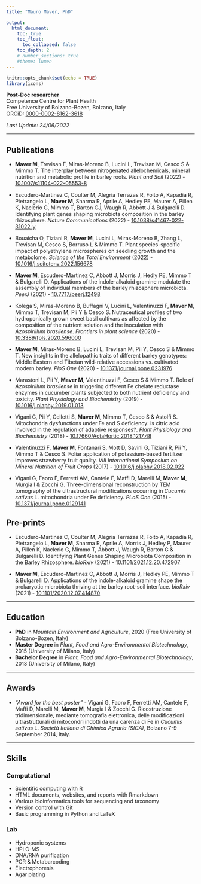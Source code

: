 ```yaml
---
title: "Mauro Maver, PhD"

output: 
  html_document:
    toc: true
    toc_float:
      toc_collapsed: false
    toc_depth: 2
    # number_sections: true
    #theme: lumen
---
```


```r
knitr::opts_chunk$set(echo = TRUE)
library(icons)
```

<!-- <img src="mauro_simple_info.svg" style="float:right" width="100" height="100" id="hp"/>  -->

<!-- <right>![](mauro_url.png)</right> -->

<!-- **Post-Doc researcher**  <img style="float: left; margin: 0px 10px 0px 0px;" src="mauro_simple_info.svg" width="90" />   -->

**Post-Doc researcher**\
Competence Centre for Plant Health\
<!-- Faculty of Science and Technology   --> Free University of Bolzano-Bozen, Bolzano, Italy\
ORCiD: [0000-0002-8162-3618](https://orcid.org/0000-0002-8162-3618)

*Last Update: 24/06/2022*

------------------------------------------------------------------------

## Publications

-   **Maver M**, Trevisan F, Miras-Moreno B, Lucini L, Trevisan M, Cesco S & Mimmo T. The interplay between nitrogenated allelochemicals, mineral nutrition and metabolic profile in barley roots. *Plant and Soil* (2022) - [10.1007/s11104-022-05553-8](https://doi.org/10.1007/s11104-022-05553-8)

-   Escudero-Martinez C, Coulter M, Alegria Terrazas R, Foito A, Kapadia R, Pietrangelo L, **Maver M**, Sharma R, Aprile A, Hedley PE, Maurer A, Pillen K, Naclerio G, Mimmo T, Barton GJ, Waugh R, Abbott J & Bulgarelli D. Identifying plant genes shaping microbiota composition in the barley rhizosphere. *Nature Communications* (2022) - [10.1038/s41467-022-31022-y](https://doi.org/10.1038/s41467-022-31022-y)

-   Bouaicha O, Tiziani R, **Maver M**, Lucini L, Miras-Moreno B, Zhang L, Trevisan M, Cesco S, Borruso L & Mimmo T. Plant species-specific impact of polyethylene microspheres on seedling growth and the metabolome. *Science of the Total Environment* (2022) - [10.1016/j.scitotenv.2022.156678](https://doi.org/10.1016/j.scitotenv.2022.156678)

-   **Maver M**, Escudero-Martinez C, Abbott J, Morris J, Hedly PE, Mimmo T & Bulgarelli D. Applications of the indole-alkaloid gramine modulate the assembly of individual members of the barley rhizosphere microbiota. *PeerJ* (2021) - [10.7717/peerj.12498](https://doi.org/10.7717/peerj.12498)

-   Kolega S, Miras-Moreno B, Buffagni V, Lucini L, Valentinuzzi F, **Maver M**, Mimmo T, Trevisan M, Pii Y & Cesco S. Nutraceutical profiles of two hydroponically grown sweet basil cultivars as affected by the composition of the nutrient solution and the inoculation with *Azospirillum brasilense*. *Frontiers in plant science* (2020) - [10.3389/fpls.2020.596000](https://dx.doi.org/10.3389%2Ffpls.2020.596000)

-   **Maver M**, Miras-Moreno B, Lucini L, Trevisan M, Pii Y, Cesco S & Mimmo T. New insights in the allelopathic traits of different barley genotypes: Middle Eastern and Tibetan wild-relative accessions vs. cultivated modern barley. *PloS One* (2020) - [10.1371/journal.pone.0231976](https://doi.org/10.1371/journal.pone.0231976)

-   Marastoni L, Pii Y, **Maver M**, Valentinuzzi F, Cesco S & Mimmo T. Role of *Azospirillum brasilense* in triggering different Fe chelate reductase enzymes in cucumber plants subjected to both nutrient deficiency and toxicity. *Plant Physiology and Biochemistry* (2019) - [10.1016/j.plaphy.2019.01.013](https://doi.org/10.1016/j.plaphy.2019.01.013)

-   Vigani G, Pii Y, Celletti S, **Maver M**, Mimmo T, Cesco S & Astolfi S. Mitochondria dysfunctions under Fe and S deficiency: is citric acid involved in the regulation of adaptive responses?. *Plant Physiology and Biochemistry* (2018) - [10.17660/ActaHortic.2018.1217.48](https://doi.org/10.17660/ActaHortic.2018.1217.48)

-   Valentinuzzi F, **Maver M**, Fontanari S, Mott D, Savini G, Tiziani R, Pii Y, Mimmo T & Cesco S. Foliar application of potassium-based fertilizer improves strawberry fruit quality. *VIII International Symposium on Mineral Nutrition of Fruit Crops* (2017) - [10.1016/j.plaphy.2018.02.022](https://doi.org/10.1016/j.plaphy.2018.02.022)

-   Vigani G, Faoro F, Ferretti AM, Cantele F, Maffi D, Marelli M, **Maver M**, Murgia I & Zocchi G. Three-dimensional reconstruction by TEM tomography of the ultrastructural modifications occurring in *Cucumis sativus* L. mitochondria under Fe deficiency. *PLoS One* (2015) - [10.1371/journal.pone.0129141](https://doi.org/10.1371/journal.pone.0129141)

## Pre-prints

-   Escudero-Martinez C, Coulter M, Alegria Terrazas R, Foito A, Kapadia R, Pietrangelo L, **Maver M**, Sharma R, Aprile A, Morris J, Hedley P, Maurer A, Pillen K, Naclerio G, Mimmo T, Abbott J, Waugh R, Barton G & Bulgarelli D. Identifying Plant Genes Shaping Microbiota Composition in the Barley Rhizosphere. *bioRxiv* (2021) - [10.1101/2021.12.20.472907](https://doi.org/10.1101/2021.12.20.472907)

-   **Maver M**, Escudero-Martinez C, Abbott J, Morris J, Hedley PE, Mimmo T & Bulgarelli D. Applications of the indole-alkaloid gramine shape the prokaryotic microbiota thriving at the barley root-soil interface. *bioRxiv* (2021) - [10.1101/2020.12.07.414870](https://doi.org/10.1101/2020.12.07.414870)

------------------------------------------------------------------------

## Education

-   **PhD** in *Mountain Environment and Agriculture*, 2020 (Free University of Bolzano-Bozen, Italy)
-   **Master Degree** in *Plant, Food and Agro-Environmental Biotechnology*, 2015 (University of Milano, Italy)
-   **Bachelor Degree** in *Plant, Food and Agro-Environmental Biotechnology*, 2013 (University of Milano, Italy)

------------------------------------------------------------------------

## Awards

-   *"Award for the best poster"* - Vigani G, Faoro F, Ferretti AM, Cantele F, Maffi D, Marelli M, **Maver M**, Murgia I & Zocchi G. Ricostruzione tridimensionale, mediante tomografia elettronica, delle modificazioni ultrastrutturali di mitocondri indotti da una carenza di Fe in *Cucumis sativus* L. *Società Italiana di Chimica Agraria (SICA)*, Bolzano 7-9 September 2014, Italy.

------------------------------------------------------------------------

## Skills

### Computational

-   Scientific computing with R
-   HTML documents, websites, and reports with Rmarkdown
-   Various bioinformatics tools for sequencing and taxonomy
-   Version control with Git
-   Basic programming in Python and LaTeX

### Lab

-   Hydroponic systems
-   HPLC-MS
-   DNA/RNA purification
-   PCR & Metabarcoding
-   Electrophoresis
-   Agar plating
